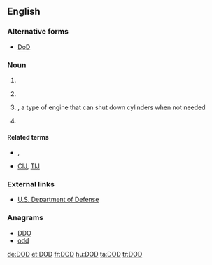 {{also|dod|död|død}}
==English==

===Alternative forms===
* [[DoD]]

===Noun===
{{en-noun|?}}

# {{initialism of|[[date|Date]] of [[death|Death]]|lang=en}}
# {{label|en|US|military}} {{initialism of|w:Department of Defense|Department of Defense|lang=en}}
# {{label|en|automotive}} {{initialism of|displacement-on-demand|lang=en}}, a type of engine that can shut down cylinders when not needed
# {{label|en|printing}} {{initialism of|drop-on-demand|lang=en}}

====Related terms====
* {{sense|military}} {{l|en|DND}}, {{l|en|MOD}}
* {{sense|printing}} [[CIJ]], [[TIJ]]

===External links===
* [http://www.defenselink.mil/ U.S. Department of Defense]

===Anagrams===
* [[DDO#English|DDO]]
* [[odd#English|odd]]

[[de:DOD]]
[[et:DOD]]
[[fr:DOD]]
[[hu:DOD]]
[[ta:DOD]]
[[tr:DOD]]